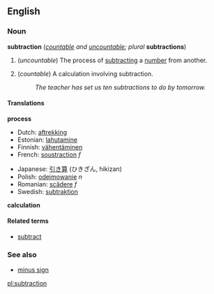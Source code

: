 ==English==
===Noun===
'''subtraction''' (''[[countable]] and [[uncountable]]; plural'' '''subtractions''')

#{{arithmetic}} (''uncountable'') The process of [[subtract]]ing a [[number]] from another.
#{{arithmetic}} (''countable'') A calculation involving subtraction.
#:''The teacher has set us ten subtractions to do by tomorrow.''

====Translations====

'''process'''
{{top}}
*Dutch: [[aftrekking]]
*Estonian: [[lahutamine]]
*Finnish: [[vähentäminen]]
*French: [[soustraction]] ''f''
{{mid}}
*Japanese: [[引き算]] (ひきざん, hikizan)
*Polish: [[odejmowanie]] ''n''
*Romanian: [[scădere]] ''f''
*Swedish: [[subtraktion]]
{{bottom}}

'''calculation'''
{{top}}
{{mid}}
{{bottom}}

====Related terms====
*[[subtract]]

===See also===
*[[minus sign]]

[[pl:subtraction]]